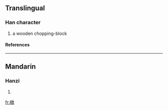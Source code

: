 ==Translingual==
===Han character===
{{Han char|rn=75|rad=木|as=12|sn=16|four=4894<sub>0</sub>|canj=木卜木大 (DYDK)}}
# a wooden chopping-block
====References====
{{Han ref|kx=0553.170|dkj=15541|dj=0942.040|hdz=21294.110|uh=6A54|ud=27220|bh=E9D3|bd=59859}}

----
==Mandarin==
===Hanzi===
{{cmn-hanzi|pin=[[tuí]] ([[tui2]])|wg=t'ui<sup>2</sup>}}
# {{defn|Mandarin}}

[[fr:橔]]